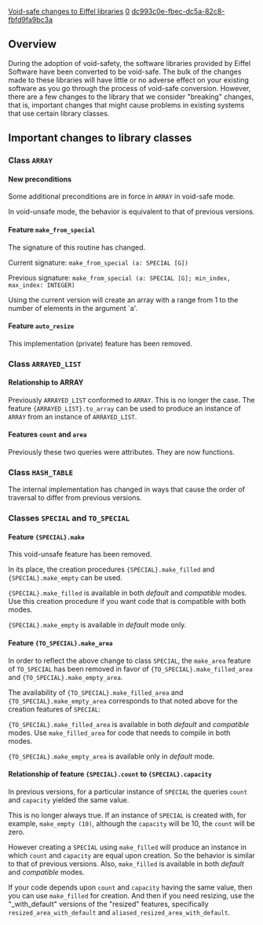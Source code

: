 [[Property:title|Void-safe changes to Eiffel libraries]]
[[Property:weight|0]]
[[Property:uuid|dc993c0e-fbec-dc5a-82c8-fbfd9fa9bc3a]]
==Overview==

During the adoption of void-safety, the software libraries provided by Eiffel Software have been converted to be void-safe. The bulk of the changes made to these libraries will have little or no adverse effect on your existing software as you go through the process of void-safe conversion. However, there are a few changes to the library that we consider "breaking" changes, that is, important changes that might cause problems in existing systems that use certain library classes. 


{{note|Many of these changes were in effect in the ''experimental'' mode of versions 6.4 and 6.5. With the release of version 6.6, the ''experimental'' mode of previous versions became the ''default'' mode and, consequently may have caused these changes to become more apparent to some users. A ''compatibility'' mode is available to ease transition. The ''compatibility'' mode is accessible using the <code>-compat</code> command line option or through the EiffelStudio choices provided through the Microsoft Windows ''Start'' button. }}


==Important changes to library classes==


===Class <code>ARRAY</code>===

====New preconditions====

Some additional preconditions are in force in <code>ARRAY</code> in void-safe mode. 

In void-unsafe mode, the behavior is equivalent to that of previous versions.

====Feature <code>make_from_special</code>====

The signature of this routine has changed. 

Current signature: <code>make_from_special (a: SPECIAL [G])</code> 

Previous signature: <code>make_from_special (a: SPECIAL [G]; min_index, max_index: INTEGER)</code>

Using the current version will create an array with a range from 1 to the number of elements in the argument `a'.

====Feature <code>auto_resize</code>====

This implementation (private) feature has been removed.


===Class <code>ARRAYED_LIST</code>===

====Relationship to ARRAY====

Previously <code>ARRAYED_LIST</code> conformed to <code>ARRAY</code>. This is no longer the case. The feature <code>{ARRAYED_LIST}.to_array</code> can be used to produce an instance of <code>ARRAY</code> from an instance of <code>ARRAYED_LIST</code>.

====Features <code>count</code> and <code>area</code>====

Previously these two queries were attributes. They are now functions.


===Class <code>HASH_TABLE</code>===

The internal implementation has changed in ways that cause the order of traversal to differ from previous versions.


===Classes <code>SPECIAL</code> and <code>TO_SPECIAL</code>===

====Feature <code>{SPECIAL}.make</code>====

This void-unsafe feature has been removed.

In its place, the creation procedures <code>{SPECIAL}.make_filled</code> and <code>{SPECIAL}.make_empty</code> can be used.

<code>{SPECIAL}.make_filled</code> is available in both ''default'' and ''compatible'' modes. Use this creation procedure if you want code that is compatible with both modes.

<code>{SPECIAL}.make_empty</code> is available in ''default'' mode only.

====Feature <code>{TO_SPECIAL}.make_area</code>====

In order to reflect the above change to class <code>SPECIAL</code>, the <code>make_area</code> feature of <code>TO_SPECIAL</code> has been removed in favor of <code>{TO_SPECIAL}.make_filled_area</code> and <code>{TO_SPECIAL}.make_empty_area</code>.

The availability of <code>{TO_SPECIAL}.make_filled_area</code> and <code>{TO_SPECIAL}.make_empty_area</code> corresponds to that noted above for the creation features of <code>SPECIAL</code>:

<code>{TO_SPECIAL}.make_filled_area</code> is available in both ''default'' and ''compatible'' modes. Use <code>make_filled_area</code> for code that needs to compile in both modes.

<code>{TO_SPECIAL}.make_empty_area</code> is available only in ''default'' mode.

====Relationship of feature <code>{SPECIAL}.count</code> to <code>{SPECIAL}.capacity</code>====

In previous versions, for a particular instance of <code>SPECIAL</code> the queries <code>count</code> and <code>capacity</code> yielded the same value.

This is no longer always true. If an instance of <code>SPECIAL</code> is created with, for example, <code>make_empty (10)</code>, although the <code>capacity</code> will be 10, the <code>count</code> will be zero.

However creating a <code>SPECIAL</code> using <code>make_filled</code> will produce an instance in which <code>count</code> and <code>capacity</code> are equal upon creation. So the behavior is similar to that of previous versions. Also, <code>make_filled</code> is available in both ''default'' and ''compatible'' modes. 

If your code depends upon <code>count</code> and <code>capacity</code> having the same value, then you can use <code>make_filled</code> for creation. And then if you need resizing, use the "_with_default" versions of the "resized" features, specifically <code>resized_area_with_default</code> and <code>aliased_resized_area_with_default</code>.





